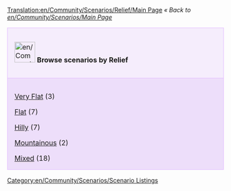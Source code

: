 [[Translation:en/Community/Scenarios/Relief/Main Page]]
''« Back to [[en/Community/Scenarios/Main Page]]''

{| cellspacing="3" class="mainpagetable" align="center" width="100%"
|- valign="top" 
|style="font-size: 100%; BACKGROUND-COLOR: #F5EDFC; border: 1px solid #E1BBFF; margin: 0; padding: 1em; text-align: left; width:14%"|[[File:en/Community/Scenarios/Scnlist-relief.png|48px]] <font size="3">'''Browse scenarios by Relief'''</font>
|-
|style="font-size: 100%; BACKGROUND-COLOR: #EDDEFA; border: 1px solid #E1BBFF; margin: 0; padding: 1em 1em 0em 1em; text-align: left;"|

[[en/Community/Scenarios/Relief/Very Flat|Very Flat]] (3)

[[en/Community/Scenarios/Relief/Flat|Flat]] (7)

[[en/Community/Scenarios/Relief/Hilly|Hilly]] (7)

[[en/Community/Scenarios/Relief/Mountainous|Mountainous]] (2)

[[en/Community/Scenarios/Mixed Relief Scenarios|Mixed]] (18)

|}

[[Category:en/Community/Scenarios/Scenario Listings]]